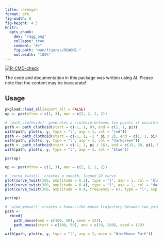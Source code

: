 ```yaml
---
title: rasengan
format: gfm
fig-width: 8
fig-height: 4.5
knitr:
  opts_chunk:
    dev: "ragg_png"
    collapse: true
    comment: "#>"
    fig.path: "man/figures/README-"
    out.width: "100%"
---
```


<!-- README.md is generated from README.qmd. Please edit that file -->

<!-- badges: start -->
[![R-CMD-check](https://github.com/paithiov909/rasengan/actions/workflows/R-CMD-check.yaml/badge.svg)](https://github.com/paithiov909/rasengan/actions/workflows/R-CMD-check.yaml)
<!-- badges: end -->

The code and documentation in this package was written using AI.
Please note that the content may be inaccurate!

## Usage

```r
pkgload::load_all(export_all = FALSE)
op <- par(mfrow = c(1, 3), mar = c(2, 2, 2, 2))

# `path_clothoid()` generates a clothoid between two points if possible
path <- path_clothoid(start = c(-1, 1, 0), end = c(1, 1, pi))
with(path, plot(x, y, type = "l", asp = 1, col = "red"))
path <- path_clothoid(start = c(-1, 1, -1 * pi / 2), end = c(1, 1, pi))
with(path, plot(x, y, type = "l", asp = 1, col = "darkgreen"))
path <- path_clothoid(start = c(-1, 1, pi / 16), end = c(15, 50, pi), biarch = FALSE)
with(path, plot(x, y, type = "l", asp = 1, col = "blue"))

par(op)
```

```r
op <- par(mfrow = c(1, 3), mar = c(2, 2, 2, 2))

# `curve_twist()` creates a smooth, looped 2D curve
plot(curve_twist(300, amplitude = 0.1), type = "l", asp = 1, col = "blue", main = "Amplitude = 0.1")
plot(curve_twist(300, amplitude = 0.4), type = "l", asp = 1, col = "darkgreen", main = "Amplitude = 0.4")
plot(curve_twist(300, amplitude = 0.4, frequency = 6), type = "l", asp = 1, col = "red", main = "Amp=0.4 Freq=6")

par(op)
```

```r
# `wind_mouse()` creates a human-like mouse trajectory between two points
path <-
  rbind(
    path_mouse(end = c(100, 50), seed = 123),
    path_mouse(start = c(100, 50), end = c(30, 200), seed = 123)
  )
with(path, plot(x, y, type = "l", asp = 1, main = "WindMouse Path"))
```
